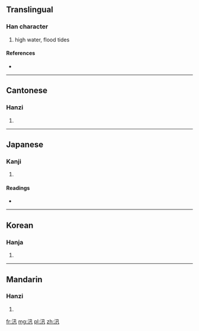 ==Translingual==

===Han character===
{{Han char|rn=85|rad=水|as=03|sn=6|four=3711<sub>0</sub>|canj=水弓十 (ENJ)}}

# high water, flood tides

====References====
* {{Han ref|kx=0605.160|dkj=17135|dj=0999.070|hdz=31554.070|uh=6C5B|ud=27739|bh=A6C4|bd=42692}}

----

==Cantonese==

===Hanzi===
{{yue-hanzi|jyut=[[seon3]]|y=seun3}}

# {{defn|lang=yue|sort=水03}}

----

==Japanese==

===Kanji===
{{ja-kanji|grade=|rs=水03}}

# {{defn|lang=ja|sort=水03}}

====Readings====
* {{ja-readings|on=[[しん]] (shin), [[さん]] (san), [[しゃ]] (sha)|kun=[[そそぐ]] (sosogu)}}

----

==Korean==

===Hanja===
{{ko-hanja|hangeul=신|eumhun=|rv=sin|mr=sin|y=sin}}

# {{defn|lang=ko|sort=水03}}

----

==Mandarin==

===Hanzi===
{{cmn-hanzi|pin=[[chè]] ([[che4]]), [[tuó]] ([[tuo2]]), [[xùn]] ([[xun4]])|wg=ch'e<sup>4</sup>, t'o<sup>2</sup>, hsün<sup>4</sup>}}

# {{defn|lang=cmn|sort=水03}}

[[fr:汛]]
[[mg:汛]]
[[pl:汛]]
[[zh:汛]]